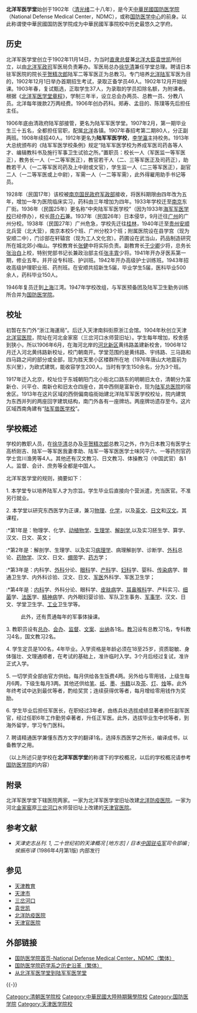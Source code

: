 '''北洋军医学堂'''始创于1902年（[[清|清]][[光绪|光绪]]二十八年），是今天[[中華民國|中華民國]][[国防医学院|国防医学院]]（National Defense Medical Center，NDMC），或称[[国防医学中心|国防医学中心]]的前身。以此称谓使中華民國国防医学院成为中華民國军事院校中历史最悠久之学府。

==历史==
北洋军医学堂创立于1902年11月14日，为当时[[直隶总督|直隶总督]]兼[[北洋大臣|北洋大臣]][[袁世凯|袁世凯]]所创立，以由[[北洋军政司|北洋军政司]]军医局负责筹办。军医局总办[[徐华清|徐华清]]兼任学堂总理。聘请日本驻军医院的院长[[平贺精次郎|平贺精次郎]]陆军二等军医正为总教习。专门培养[[北洋陆军|北洋陆军]]军医为目的，1902年12月1日举办首期招生考试，录取正备学员46人。1902年12月开始授课。1903年春，复试甄选，正取学生37人，为录取的学员扣除名额，为附课者。根据《[[北洋军医学堂章程|北洋军医学堂章程]]》，学制三年半，设立总会办两员、总教一员、分教八员。北洋每年拨款2万两经费。1906年创办药科。郑寿、孟目的、陈璞等先后担任主任。

1906年底由清政府陆军部接管，更名为陆军军医学堂。1907年2月，第一期毕业生三十五名，全都担任官职，配属[[北洋|北洋]]各镇。1907年春招考第二期80人，分正副两班。1908年续招40人。1912年更名为'''陆军军医学校'''，[[李学瀛|李学瀛]]主持校务。1913年大总统颁布的《陆军军医学校条例》规定“陆军军医学校为养成军医司药各等人才、编辑教科书及施行军事卫生试验之所。”置职员：校长一人（军医监一等军医正），教务长一人（一二等军医正），教官若干人（二、三等军医正及司药正），助教若干人（一二等军医司药及上中尉或文官），学生监一人（二三等军医正），副官二人（一二等军医或上中尉），军需一人（一二等军需），此外得雇用助手书记等员。

1928年（民国17年）该校被[[南京国民政府|南京国民政府]][[军政部|军政部]]接收，将医科期限由四年改为五年，增加一年为医院临床实习，药科由三年增加为四年。1933年学校迁至[[南京|南京]]东厂街。1936年（民国25年）更名称“中央陆军军医学校”（因为1933年[[海军军医学校|海军军医学校]]已经停办），校长[[蒋介石|蒋介石]]兼。1937年（民国26年）日本侵华，9月迁往[[广州|广州]]的广州分校。1938年（民国27年）广州危急，学校先迁往[[桂林|桂林]]，1940年迁至[[贵州|贵州]][[安顺|安顺]]北兵营（北大营），南京本校5个班、广州分校3个班；附属医院设在县学宫（现为安顺二中），门诊部在轩辕宫（现为工人文化宫）。药圃设在武当山，药品制造研究所在城北郊小梅山。学校教育长[[张健|张健]]中将实际负责。副教育长[[于少卿|于少卿]]少将，总务长[[张治白|张治白]]上校，特别党部书记长兼政治部主任[[张丰胄|张丰胄]]少将。1941年开办牙医系第一期，修业五年。并开设专科班、护训班。1942年开办高级护士训练班。1943年招收高级护理职业班、药剂班。在安顺共招新生5届，毕业学生5届，医科毕业500余人，药科毕业150人。

1946年复员迁到[[上海|上海]]江湾。1947年学校改组，与军医预备团及陆军卫生勤务训练所合并为[[国防医学院|国防医学院]]。

{{see|國防醫學院#歷史}}

==校址==
初暂在东门外“浙江海運局”。后迁入天津南斜街原浙江会馆。1904年秋创立天津[[北洋官医院|北洋官医院]]，院址在河北金家窑（三岔河口水师营旧址）。学生每年增加，校舍感到狭小，所以1906年6月，在海河北岸的[[河北新区|河北新区]]黄纬路盖建新校舍，1906年12月迁入河北黄纬路新校址，校门朝南开。学堂范围约是黄纬路、宇纬路、三马路和四马路之间的部分或全部，现为胜天里小区楼群所在地（1976年唐山大地震前为东兴里），为欧式建筑，能收容学生200人。当时有学生150余名，分为3个班。

1917年迁入北京，校址位于东城朝阳门北小街北口路东的明朝旧太仓，清朝分为富新仓、兴平仓、南新仓和旧太仓四座仓，其中西侧是富新仓，现为[[陆军总医院|陆军总医院]]的宿舍区。1913年在这片区域的西侧偏南临街始建北洋陆军军医学校校址，院内建筑为东西并列的两座回字建筑结构，南门外各有一座牌坊。两座牌坊遗存至今。这片区域西南角建有“[[陆军兽医学校|陆军兽医学校]]”。
  
==学校概述==
学校的教职人员，在[[徐华清|徐华清]]总办及[[平贺精次郎|平贺精次郎]]总教习之外，作为日本教习有医学士高桥刚吉、陆军一等军医我妻孝助、陆军一等军医医学士味冈平六、一等药剂官药学士宫川渔男等4人。其他还有汉文教习、日文教习、体操教习（中国武官）各1人。监督、会计、庶务等全都是中国人。

北洋军医学堂的规则，摘要如下：

1. 本学堂专以培养陆军人才为宗旨。学生毕业后直接向个营派遣，充当医官。不准另行就业。

2. 本学堂以研究东西医学为正课，兼习[[物理|物理]]、[[化学|化学]]，以及[[英文|英文]]、[[日文|日文]]和[[汉文|汉文]]。其课程，
:*第1年是：物理学、化学、[[动植物学|动植物学]]、[[生理学|生理学]]、[[解剖学|解剖学]],以及实习胚生学、算学、汉文、日文、英文；
:*第2年是：解剖学、生理学、以及实习[[病理学|病理学]]、病理解剖学、诊断学、[[外科|外科]]总论、[[药物学|药物学]]、汉文、日文、[[绷带|绷带]]学、[[药方|药方]]学；
:*第3年是：内科学、[[外科|外科]]分论、[[眼科|眼科]]学、[[产科|产科]]学、[[妇科|妇科]]学、婴科、[[传染病|传染病]]学、普通卫生学、内外科诊验、汉文、日文、[[军医|军医]]外科学、军医卫生学；
:*第4年是：[[内科|内科]]学、外科分论、眼科学、[[皮肤病|皮肤病]]学、[[耳鼻喉科|耳鼻喉科]]学、产科实习、[[细菌|细菌]]学、[[法医|法医]]学、[[精神病|精神病]]学、内外眼妇婴诊验、军队卫生事务、[[军事学|军事学]]、汉文、日文、学堂卫生学、[[工业|工业]]卫生学等。
:此外，还有贯通每年的军事体操课。

3. 教职员设有[[总办|总办]]、[[会办|会办]]、[[监督|监督]]、[[文案|文案]]、[[出纳|出纳]]各1名。[[教习|教习]]设有总教习1名，专科教习4名，国文教习2名。

4. 学生定员是100名，4年毕业。入学资格是年龄必须在18至25岁，资质聪敏、身体强壮、文理通顺者，在考试的基础上，准许临时入学。3个月后经过复试，准许正式入学。

5. 一切学资全部由官方供给。每月供给各生饭费4两。另外给与零用钱，上级生每月6两，下级生每月3两。其他还供给[[笔|笔]]、[[纸|纸]]、[[墨|墨]]、[[书籍|书籍]]以及[[茶|茶]]、[[灯|灯]]、[[烛|烛]]等。此外年终考试中达到最优等者，酌给奖赏；连续获得优等者，每月增给零用钱作为奖励。

6. 学生毕业后担任军医长，在职经过3年者，由练兵处选拔成绩显著者担任副军医官，经过任职6年工作勤劳卓著者，升任正军医。此外，选拔毕业生中优等者，到海外留学，学习专门医科。

7. 聘请精通医学兼懂东西方文字的翻译1名，选择东西医学之所长，编译成书，以备教学之用。

（以上所述只是学校在'''北洋军医学堂'''的称谓下的学校概况，以后的学校概况请参考[[国防医学院|国防医学院]]的内容）

==附录==
北洋军医学堂下辖医院两家。一家为北洋军医学堂旧址改建[[北洋防疫医院|北洋防疫医院]]。一家为河北[[金家窑|金家窑]]原[[三岔河口|三岔河口]]水师营旧址上改建的[[天津官医院|天津官医院]]。

==参考文献==
{{refbegin}}
*''天津史志丛刊. 1, 二十世纪初的天津概况 [地方志] / 日本[[中国驻屯军|中国驻屯军]]司令部编 ; 侯振彤译'' (1986年4月第1版)  内部发行
{{refend}}

==参见==
{{div col|2}}
*[[天津教育|天津教育]]
*[[天津市|天津市]]
*[[三岔河口|三岔河口]]
*[[袁世凯|袁世凯]]
*[[北洋防疫医院|北洋防疫医院]]
*[[天津官医院|天津官医院]]
{{div col end}}

==外部链接==
*[https://web.archive.org/web/20090228222251/http://www.ndmctsgh.edu.tw/ch_htdoc/index.asp 国防医学院首页-National Defense Medical Center，NDMC（繁体）]
*[http://www1.ndmctsgh.edu.tw/pharmacy/ch/pdf/history/url.doc/ 国防医学院药学系之历史沿革（繁体）]{{dead link|date=2017年11月 |bot=InternetArchiveBot |fix-attempted=yes }}
*[http://www.tjhbq.gov.cn/ReadNews.asp?NewsID=5069/ 从北洋军医学堂到陆军军医学堂]{{dead link|date=2017年11月 |bot=InternetArchiveBot |fix-attempted=yes }}
{{-}}
{{天津近代历史文化专题}}

[[Category:清朝医学院校|Category:清朝医学院校]]
[[Category:中華民國大陸時期醫學院校|Category:中華民國大陸時期醫學院校]]
[[Category:国防医学院|Category:国防医学院]]
[[Category:天津医学院校|Category:天津医学院校]]
